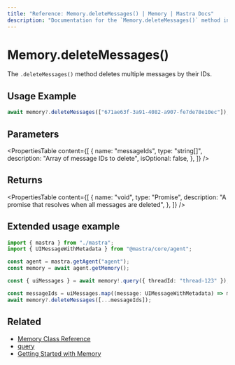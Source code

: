 ```yaml
---
title: "Reference: Memory.deleteMessages() | Memory | Mastra Docs"
description: "Documentation for the `Memory.deleteMessages()` method in Mastra, which deletes multiple messages by their IDs."
---
```


# Memory.deleteMessages()

The `.deleteMessages()` method deletes multiple messages by their IDs.

## Usage Example

```typescript copy
await memory?.deleteMessages(["671ae63f-3a91-4082-a907-fe7de78e10ec"]);
```

## Parameters

<PropertiesTable
  content={[
    {
      name: "messageIds",
      type: "string[]",
      description: "Array of message IDs to delete",
      isOptional: false,
    },
  ]}
/>

## Returns

<PropertiesTable
  content={[
    {
      name: "void",
      type: "Promise<void>",
      description: "A promise that resolves when all messages are deleted",
    },
  ]}
/>

## Extended usage example

```typescript title="src/test-memory.ts" showLineNumbers copy
import { mastra } from "./mastra";
import { UIMessageWithMetadata } from "@mastra/core/agent";

const agent = mastra.getAgent("agent");
const memory = await agent.getMemory();

const { uiMessages } = await memory!.query({ threadId: "thread-123" });

const messageIds = uiMessages.map((message: UIMessageWithMetadata) => message.id);
await memory?.deleteMessages([...messageIds]);
```

## Related

- [Memory Class Reference](/reference/memory/memory-class)
- [query](/reference/memory/query)
- [Getting Started with Memory](/docs/memory/overview)
